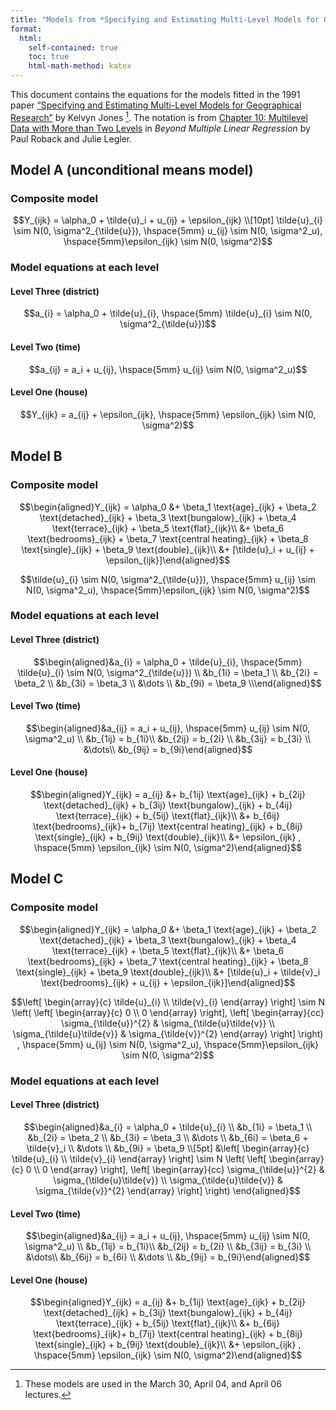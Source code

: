 ```yaml
---
title: "Models from *Specifying and Estimating Multi-Level Models for Geographical Research*"
format:
  html:
    self-contained: true
    toc: true
    html-math-method: katex
---
```


This document contains the equations for the models fitted in the 1991 paper ["Specifying and Estimating Multi-Level Models for Geographical Research"](https://sakai.duke.edu/access/content/group/ec265469-bdb3-47a7-beb0-317956b6f86f/jones-1991.pdf) by Kelvyn Jones ^[These models are used in the March 30, April 04, and April 06 lectures.]. The notation is from [Chapter 10: Multilevel Data with More than Two Levels](https://bookdown.org/roback/bookdown-BeyondMLR/ch-3level.html) in *Beyond Multiple Linear Regression* by Paul Roback and Julie Legler. 


## Model A (unconditional means model)

### Composite model 

$$Y_{ijk} = \alpha_0 + \tilde{u}_i + u_{ij} + \epsilon_{ijk} \\[10pt]
\tilde{u}_{i} \sim N(0, \sigma^2_{\tilde{u}}), \hspace{5mm} u_{ij} \sim N(0, \sigma^2_u), \hspace{5mm}\epsilon_{ijk} \sim N(0, \sigma^2)$$

### Model equations at each level 

#### Level Three (district)

$$a_{i} = \alpha_0 + \tilde{u}_{i}, \hspace{5mm} \tilde{u}_{i} \sim N(0, \sigma^2_{\tilde{u}})$$

#### Level Two (time)

$$a_{ij} = a_i + u_{ij}, \hspace{5mm} u_{ij} \sim N(0, \sigma^2_u)$$


#### Level One (house)

$$Y_{ijk} = a_{ij} + \epsilon_{ijk}, \hspace{5mm} \epsilon_{ijk} \sim N(0, \sigma^2)$$

## Model B

### Composite model 

$$\begin{aligned}Y_{ijk} = \alpha_0 &+ \beta_1 \text{age}_{ijk} + \beta_2 \text{detached}_{ijk} + \beta_3 \text{bungalow}_{ijk} + \beta_4 \text{terrace}_{ijk} + \beta_5 \text{flat}_{ijk}\\ &+ \beta_6 
\text{bedrooms}_{ijk} + \beta_7 \text{central heating}_{ijk} + \beta_8 \text{single}_{ijk} + \beta_9 \text{double}_{ijk}\\ &+ [\tilde{u}_i + u_{ij} + \epsilon_{ijk}]\end{aligned}$$


$$\tilde{u}_{i} \sim N(0, \sigma^2_{\tilde{u}}), \hspace{5mm} u_{ij} \sim N(0, \sigma^2_u), \hspace{5mm}\epsilon_{ijk} \sim N(0, \sigma^2)$$

### Model equations at each level 

#### Level Three (district)

$$\begin{aligned}&a_{i} = \alpha_0 + \tilde{u}_{i}, \hspace{5mm} \tilde{u}_{i} \sim N(0, \sigma^2_{\tilde{u}}) \\
&b_{1i} = \beta_1 \\
&b_{2i} = \beta_2 \\
&b_{3i} = \beta_3 \\
&\dots \\
&b_{9i} = \beta_9 \\\end{aligned}$$

#### Level Two (time)

$$\begin{aligned}&a_{ij} = a_i + u_{ij}, \hspace{5mm} u_{ij} \sim N(0, \sigma^2_u) \\
&b_{1ij} = b_{1i}\\
&b_{2ij} = b_{2i} \\
&b_{3ij} = b_{3i} \\
&\dots\\
&b_{9ij} = b_{9i}\end{aligned}$$


#### Level One (house)

$$\begin{aligned}Y_{ijk} =  a_{ij} &+ b_{1ij} \text{age}_{ijk} + b_{2ij} \text{detached}_{ijk} + b_{3ij} \text{bungalow}_{ijk} + b_{4ij} \text{terrace}_{ijk} + b_{5ij} \text{flat}_{ijk}\\ 
&+ b_{6ij} \text{bedrooms}_{ijk}+ b_{7ij} \text{central heating}_{ijk} + b_{8ij} \text{single}_{ijk} + b_{9ij} \text{double}_{ijk}\\ 
&+ \epsilon_{ijk}
, \hspace{5mm} \epsilon_{ijk} \sim N(0, \sigma^2)\end{aligned}$$


## Model C


### Composite model 

$$\begin{aligned}Y_{ijk} = \alpha_0 &+ \beta_1 \text{age}_{ijk} + \beta_2 \text{detached}_{ijk} + \beta_3 \text{bungalow}_{ijk} + \beta_4 \text{terrace}_{ijk} + \beta_5 \text{flat}_{ijk}\\ &+ \beta_6 
\text{bedrooms}_{ijk} + \beta_7 \text{central heating}_{ijk} + \beta_8 \text{single}_{ijk} + \beta_9 \text{double}_{ijk}\\ &+ [\tilde{u}_i + \tilde{v}_i \text{bedrooms}_{ijk} +  u_{ij} + \epsilon_{ijk}]\end{aligned}$$

$$\left[ \begin{array}{c}
            \tilde{u}_{i} \\ \tilde{v}_{i}
          \end{array}  \right] \sim N \left( \left[
          \begin{array}{c}
            0 \\ 0
          \end{array} \right], \left[
          \begin{array}{cc}
            \sigma_{\tilde{u}}^{2} & \sigma_{\tilde{u}\tilde{v}} \\
            \sigma_{\tilde{u}\tilde{v}} & \sigma_{\tilde{v}}^{2}
          \end{array} \right] \right)
, \hspace{5mm} u_{ij} \sim N(0, \sigma^2_u), \hspace{5mm}\epsilon_{ijk} \sim N(0, \sigma^2)$$

### Model equations at each level 

#### Level Three (district)

$$\begin{aligned}&a_{i} = \alpha_0 + \tilde{u}_{i} \\
&b_{1i} = \beta_1 \\
&b_{2i} = \beta_2 \\
&b_{3i} = \beta_3 \\
&\dots \\
&b_{6i} = \beta_6 + \tilde{v}_i \\
&\dots \\
&b_{9i} = \beta_9 \\[5pt]
&\left[ \begin{array}{c}
            \tilde{u}_{i} \\ \tilde{v}_{i}
          \end{array}  \right] \sim N \left( \left[
          \begin{array}{c}
            0 \\ 0
          \end{array} \right], \left[
          \begin{array}{cc}
            \sigma_{\tilde{u}}^{2} & \sigma_{\tilde{u}\tilde{v}} \\
            \sigma_{\tilde{u}\tilde{v}} & \sigma_{\tilde{v}}^{2}
          \end{array} \right] \right)
\end{aligned}$$

#### Level Two (time)

$$\begin{aligned}&a_{ij} = a_i + u_{ij}, \hspace{5mm} u_{ij} \sim N(0, \sigma^2_u) \\
&b_{1ij} = b_{1i}\\
&b_{2ij} = b_{2i} \\
&b_{3ij} = b_{3i} \\
&\dots\\
&b_{6ij} = b_{6i} \\
&\dots \\
&b_{9ij} = b_{9i}\end{aligned}$$


#### Level One (house)

$$\begin{aligned}Y_{ijk} =  a_{ij} &+ b_{1ij} \text{age}_{ijk} + b_{2ij} \text{detached}_{ijk} + b_{3ij} \text{bungalow}_{ijk} + b_{4ij} \text{terrace}_{ijk} + b_{5ij} \text{flat}_{ijk}\\ 
&+ b_{6ij} \text{bedrooms}_{ijk}+ b_{7ij} \text{central heating}_{ijk} + b_{8ij} \text{single}_{ijk} + b_{9ij} \text{double}_{ijk}\\ 
&+ \epsilon_{ijk}
, \hspace{5mm} \epsilon_{ijk} \sim N(0, \sigma^2)\end{aligned}$$


